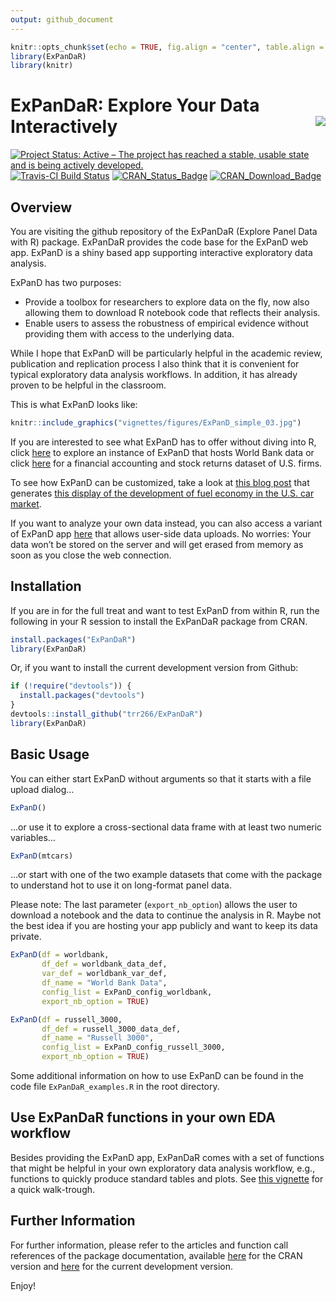 ```yaml
---
output: github_document
---
```


```r
knitr::opts_chunk$set(echo = TRUE, fig.align = "center", table.align = "center", warnings = FALSE)
library(ExPanDaR)
library(knitr)
```

# ExPanDaR: Explore Your Data Interactively <img src="logo.png" align="right" />

[![Project Status: Active – The project has reached a stable, usable state and is being actively developed.](http://www.repostatus.org/badges/latest/active.svg)](http://www.repostatus.org/#active)
[![Travis-CI Build Status](https://travis-ci.org/trr266/ExPanDaR.svg?branch=master)](https://travis-ci.org/trr266/ExPanDaR)
[![CRAN_Status_Badge](http://www.r-pkg.org/badges/version/ExPanDaR)](https://cran.r-project.org/package=ExPanDaR)
[![CRAN\_Download\_Badge](http://cranlogs.r-pkg.org/badges/grand-total/ExPanDaR)](https://cran.r-project.org/package=ExPanDaR)

## Overview

You are visiting the github repository of the ExPanDaR (Explore Panel Data with R) package. ExPanDaR provides the code base for the ExPanD web app. ExPanD is a shiny based app supporting interactive exploratory data analysis.

ExPanD has two purposes:

- Provide a toolbox for researchers to explore data on the fly, now also
allowing them to download R notebook code that reflects their analysis. 
- Enable users to assess the robustness of empirical evidence without providing them with access to the underlying data.

While I hope that ExPanD will be particularly helpful in the academic review, publication and replication process I also think that it is convenient for typical exploratory data analysis workflows. In addition, it has already proven to be helpful in the classroom.

This is what ExPanD looks like:

```r
knitr::include_graphics("vignettes/figures/ExPanD_simple_03.jpg")
```

If you are interested to see what ExPanD has to offer without diving into R, click [here](https://jgassen.shinyapps.io/expand_wb/) to explore an instance of ExPanD that hosts World Bank data or click
[here](https://jgassen.shinyapps.io/expand_r3/) for a financial accounting and stock returns dataset of U.S. firms.

To see how ExPanD can be customized, take a look at [this blog post](https://joachim-gassen.github.io/2019/04/customize-your-interactive-eda-explore-the-fuel-economy-of-the-u.s.-car-market/) that generates [this display of the development of fuel economy in the U.S. car market](https://jgassen.shinyapps.io/expand_fuel_economy).

If you want to analyze your own data instead, you can also access a variant of ExPanD app [here](https://jgassen.shinyapps.io/expand/) that allows user-side data uploads. No worries: Your data won't be stored on the server and will get erased from memory as soon as you close the web connection. 


## Installation

If you are in for the full treat and want to test ExPanD from within R, run the following 
in your R session to install the ExPanDaR package from CRAN.

```r
install.packages("ExPanDaR")
library(ExPanDaR)
````

Or, if you want to install the current development version from Github:

```r
if (!require("devtools")) {
  install.packages("devtools")
}
devtools::install_github("trr266/ExPanDaR")
library(ExPanDaR)
````


## Basic Usage

You can either start ExPanD without arguments so that it starts with a file upload dialog...

```r
ExPanD()
```

...or use it to explore a cross-sectional data frame with at least two numeric
variables...

```r
ExPanD(mtcars)
````

...or start with one of the two example datasets that come with the package to
understand hot to use it on long-format panel data.

Please note: The last parameter (`export_nb_option`) allows the user to download
a notebook and the data to continue the analysis in R. Maybe not the best idea
if you are hosting your app publicly and want to keep its data private.

```r
ExPanD(df = worldbank,  
       df_def = worldbank_data_def, 
       var_def = worldbank_var_def,
       df_name = "World Bank Data",
       config_list = ExPanD_config_worldbank,
       export_nb_option = TRUE)

ExPanD(df = russell_3000,  
       df_def = russell_3000_data_def, 
       df_name = "Russell 3000",
       config_list = ExPanD_config_russell_3000,
       export_nb_option = TRUE)
````

Some additional information on how to use ExPanD can be found in the code file `ExPanDaR_examples.R` in the root directory.

## Use ExPanDaR functions in your own EDA workflow

Besides providing the ExPanD app, ExPanDaR comes with a set of functions that might be helpful in your own exploratory data analysis workflow, e.g., functions to quickly produce standard tables and plots. See [this vignette](https://trr266.github.io/ExPanDaR/articles/ExPanDaR-functions.html) for a quick walk-trough.


## Further Information

For further information, please refer to the articles and function call references of the package documentation, available 
[here](https://trr266.github.io/ExPanDaR) for the CRAN version and 
[here](https://trr266.github.io/ExPanDaR/dev) for the current development version.

Enjoy!
